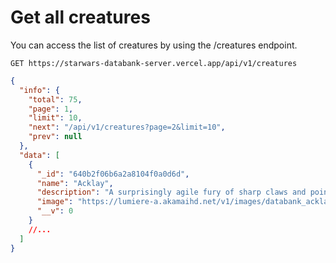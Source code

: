 # Get all creatures

You can access the list of creatures by using the /creatures endpoint.

```text /GET/
GET https://starwars-databank-server.vercel.app/api/v1/creatures
```

```json
{
  "info": {
    "total": 75,
    "page": 1,
    "limit": 10,
    "next": "/api/v1/creatures?page=2&limit=10",
    "prev": null
  },
  "data": [
    {
      "_id": "640b2f06b6a2a8104f0a0d6d",
      "name": "Acklay",
      "description": "A surprisingly agile fury of sharp claws and pointed fangs, the vicious acklay was one of the three arena creatures unleashed in the Geonosian execution arena, dispatched to kill Anakin Skywalker, Padme Amidala, and Obi-Wan Kenobi. The Geonosian picadors steered the acklay toward Obi-Wan, who was able to outmaneuver the beast. A clumsy yet powerful strike from one of its claws sheered the chains that bound Kenobi. The beast continued to pursue the Jedi Knight, rending large holes in the hard-packed sand with its vicious stabs. It even shrugged off a pike attack, chomping through the offending polearm with bestial rage.",
      "image": "https://lumiere-a.akamaihd.net/v1/images/databank_acklay_01_169_e544124f.jpeg",
      "__v": 0
    }
    //...
  ]
}
```
